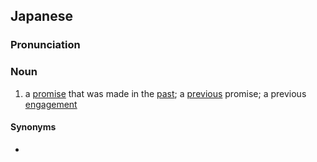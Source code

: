 ==Japanese==
{{ja-kanjitab|ぜん|やく|yomi=o}}

===Pronunciation===
{{ja-pron|ぜんやく|y=o}}

===Noun===
{{ja-noun|ぜんやく}}

# a [[promise]] that was made in the [[past]]; a [[previous]] promise; a previous [[engagement]]

====Synonyms====
* {{ja-r|先約|せんやく}}